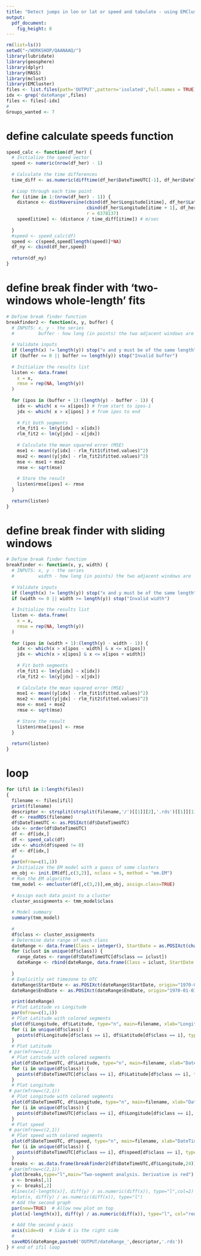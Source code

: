 ```yaml
---
title: "Detect jumps in lon or lat or speed and tabulate - using EMCluster"
output: 
  pdf_document: 
    fig_height: 8
---
```




```r
rm(list=ls())
setwd("~/WORKSHOP/QAANAAQ/")
library(lubridate)
library(geosphere) 
library(dplyr)
library(MASS)
library(mclust)
library(EMCluster)
files <- list.files(path='OUTPUT',pattern='isolated',full.names = TRUE)
idx <- grep('dateRange',files)
files <- files[-idx]
#
Groups_wanted <- 7
```

# define calculate speeds function
```r
speed_calc <- function(df_her) {
  # Initialize the speed vector
  speed <- numeric(nrow(df_her) - 1)
  
  # Calculate the time differences
  time_diff <- as.numeric(difftime(df_her$DateTimeUTC[-1], df_her$DateTimeUTC[-nrow(df_her)], units = "secs"))
  
  # Loop through each time point
  for (itime in 1:(nrow(df_her) - 1)) {
    distance <- distHaversine(cbind(df_her$Longitude[itime], df_her$Latitude[itime]),
                              cbind(df_her$Longitude[itime + 1], df_her$Latitude[itime + 1]),
                              r = 6378137)
    speed[itime] <- (distance / time_diff[itime]) # m/sec
    
  }
  #speed <- speed_calc(df)
  speed <- c(speed,speed[length(speed)]*NA)
  df_ny <- cbind(df_her,speed)
  
  return(df_ny)
}
```


# define break finder with 'two-windows whole-length' fits
```r
# Define break finder function
breakfinder2 <- function(x, y, buffer) {
  # INPUTS: x, y - the series
  #         buffer - how long (in points) the two adjacent windows are
  
  # Validate inputs
  if (length(x) != length(y)) stop("x and y must be of the same length")
  if (buffer <= 0 || buffer >= length(y)) stop("Invalid buffer")
  
  # Initialize the results list
  listen <- data.frame(
    x = x,
    rmse = rep(NA, length(y))
  )
  
  for (ipos in (buffer + 1):(length(y) - buffer - 1)) {
    idx <- which( x <= x[ipos]) # from start to ipos-1
    jdx <- which( x > x[ipos] ) # from ipos to end
    
    # Fit both segments
    rlm_fit1 <- lm(y[idx] ~ x[idx])
    rlm_fit2 <- lm(y[jdx] ~ x[jdx])
    
    # Calculate the mean squared error (MSE)
    mse1 <- mean((y[idx] - rlm_fit1$fitted.values)^2)
    mse2 <- mean((y[jdx] - rlm_fit2$fitted.values)^2)
    mse <- mse1 + mse2
    rmse <- sqrt(mse)
    
    # Store the result
    listen$rmse[ipos] <- rmse
  }
  
  return(listen)
}
```

# define break finder with sliding windows
```r
# Define break finder function
breakfinder <- function(x, y, width) {
  # INPUTS: x, y - the series
  #         width - how long (in points) the two adjacent windows are
  
  # Validate inputs
  if (length(x) != length(y)) stop("x and y must be of the same length")
  if (width <= 0 || width >= length(y)) stop("Invalid width")
  
  # Initialize the results list
  listen <- data.frame(
    x = x,
    rmse = rep(NA, length(y))
  )
  
  for (ipos in (width + 1):(length(y) - width - 1)) {
    idx <- which(x > x[ipos - width] & x <= x[ipos])
    jdx <- which(x > x[ipos] & x <= x[ipos + width])
    
    # Fit both segments
    rlm_fit1 <- lm(y[idx] ~ x[idx])
    rlm_fit2 <- lm(y[jdx] ~ x[jdx])
    
    # Calculate the mean squared error (MSE)
    mse1 <- mean((y[idx] - rlm_fit1$fitted.values)^2)
    mse2 <- mean((y[jdx] - rlm_fit2$fitted.values)^2)
    mse <- mse1 + mse2
    rmse <- sqrt(mse)
    
    # Store the result
    listen$rmse[ipos] <- rmse
  }
  
  return(listen)
}
```


# loop
```r

for (ifil in 1:length(files))
{
  filename <- files[ifil]
  print(filename)
  descriptor <- strsplit(strsplit(filename,'/')[[1]][2],'.rds')[[1]][1]
  df <- readRDS(filename)
  df$DateTimeUTC <- as.POSIXct(df$DateTimeUTC)
  idx <- order(df$DateTimeUTC)
  df <- df[idx,]
  df <- speed_calc(df)
  idx <- which(df$speed != 0)
  df <- df[idx,]
  #
  par(mfrow=c(1,1))
  # Initialize the EM model with a guess of some clusters
  em_obj <- init.EM(df[,c(3,2)], nclass = 5, method = "em.EM")
  # Run the EM algorithm
  tmm_model <- emcluster(df[,c(3,2)],em_obj, assign.class=TRUE)
  
  # Assign each data point to a cluster
  cluster_assignments <- tmm_model$class
  
  # Model summary
  summary(tmm_model)
  
  #
  df$class <- cluster_assignments
  # Determine date range of each class
  dateRange <- data.frame(Class = integer(), StartDate = as.POSIXct(character()), EndDate = as.POSIXct(character()), stringsAsFactors = FALSE)
  for (iclust in unique(df$class)) {
    range_dates <- range(df$DateTimeUTC[df$class == iclust])
    dateRange <- rbind(dateRange, data.frame(Class = iclust, StartDate = range_dates[1], EndDate = range_dates[2], N = length(which(df$class == iclust))))
    
  }
  # Explicitly set timezone to UTC
  dateRange$StartDate <- as.POSIXct(dateRange$StartDate, origin="1970-01-01", tz = "UTC")
  dateRange$EndDate <- as.POSIXct(dateRange$EndDate, origin="1970-01-01", tz = "UTC")
  
  print(dateRange)
  # Plot Latitude vs Longitude
  par(mfrow=c(1,1))
  # Plot Latitude with colored segments
  plot(df$Longitude, df$Latitude, type="n", main=filename, xlab="Longitude", ylab="Latitude",pch=19,cex=0.3)
  for (i in unique(df$class)) {
    points(df$Longitude[df$class == i], df$Latitude[df$class == i], type="p", col=i,pch=19,cex=0.3)
  }
  # Plot Latitude
 # par(mfrow=c(2,1))
  # Plot Latitude with colored segments
  plot(df$DateTimeUTC, df$Latitude, type="n", main=filename, xlab="DateTimeUTC", ylab="Latitude",pch=19,cex=0.3)
  for (i in unique(df$class)) {
    points(df$DateTimeUTC[df$class == i], df$Latitude[df$class == i], type="p", col=i,pch=19,cex=0.3)
  }
  # Plot Longitude
 # par(mfrow=c(2,1))
  # Plot Longitude with colored segments
  plot(df$DateTimeUTC, df$Longitude, type="n", main=filename, xlab="DateTimeUTC", ylab="Longitude",pch=19,cex=0.3)
  for (i in unique(df$class)) {
    points(df$DateTimeUTC[df$class == i], df$Longitude[df$class == i], type="p", col=i,pch=19,cex=0.3)
  }
  # Plot speed
 # par(mfrow=c(2,1))
  # Plot speed with colored segments
  plot(df$DateTimeUTC, df$speed, type="n", main=filename, xlab="DateTimeUTC", ylab="speed",pch=19,cex=0.3, log='y')
  for (i in unique(df$class)) {
    points(df$DateTimeUTC[df$class == i], df$speed[df$class == i], type="p", col=i,pch=19,cex=0.3)
  }
  breaks <- as.data.frame(breakfinder2(df$DateTimeUTC,df$Longitude,24))
 # par(mfrow=c(2,1))
  plot(breaks,type="l",main="Two-segment analysis. Derivative is red")
  x <- breaks[,1]
  y <- breaks[,2]
  #lines(x[-length(x)], diff(y) / as.numeric(diff(x)), type="l",col=2)
  #plot(x, diff(y) / as.numeric(diff(x)), type="l")
  # Add the second graph
  par(new=TRUE)  # Allow new plot on top
  plot(x[-length(x)], diff(y) / as.numeric(diff(x)), type="l", col="red", axes=FALSE, xlab="", ylab="")
  
  # Add the second y-axis
  axis(side=4)  # Side 4 is the right side
  #
  saveRDS(dateRange,paste0('OUTPUT/dateRange_',descriptor,'.rds'))
} # end of ifil loop
```


